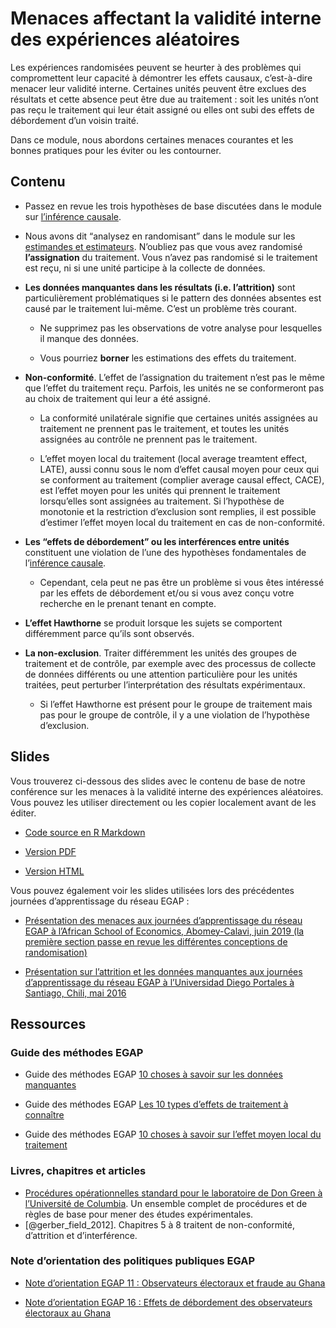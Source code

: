 # Menaces affectant la validité interne des expériences aléatoires {.tabset}

Les expériences randomisées peuvent se heurter à des problèmes qui compromettent leur capacité à démontrer les effets causaux, c'est-à-dire menacer leur validité interne.
Certaines unités peuvent être exclues des résultats et cette absence peut être due au traitement : soit les unités n'ont pas reçu le traitement qui leur était assigné ou elles ont subi des effets de débordement d'un voisin traité.

Dans ce module, nous abordons certaines menaces courantes et les bonnes pratiques pour les éviter ou les contourner.

## Contenu {.tabset}

 - Passez en revue les trois hypothèses de base discutées dans le module sur [l'inférence causale](causal-inference.html).

 - Nous avons dit "analysez en randomisant" dans le module sur les [estimandes et estimateurs](estimands-and-estimators.html). N'oubliez pas que vous avez randomisé **l'assignation** du traitement. Vous n'avez pas randomisé si le traitement est reçu, ni si une unité participe à la collecte de données.

 - **Les données manquantes dans les résultats (i.e. l'attrition)** sont particulièrement problématiques si le pattern des données absentes est causé par le traitement lui-même. C'est un problème très courant.

     - Ne supprimez pas les observations de votre analyse pour lesquelles il manque des données.

     - Vous pourriez **borner** les estimations des effets du traitement.

 - **Non-conformité**. L'effet de l'assignation du traitement n'est pas le même que l'effet du traitement reçu. Parfois, les unités ne se conformeront pas au choix de traitement qui leur a été assigné.

     - La conformité unilatérale signifie que certaines unités assignées au traitement ne prennent pas le traitement, et toutes les unités assignées au contrôle ne prennent pas le traitement.
     
     - L'effet moyen local du traitement (local average treamtent effect, LATE), aussi connu sous le nom d’effet causal moyen pour ceux qui se conforment au traitement (complier average causal effect, CACE), est l'effet moyen pour les unités qui prennent le traitement lorsqu'elles sont assignées au traitement. Si l'hypothèse de monotonie et la restriction d'exclusion sont remplies, il est possible d'estimer l'effet moyen local du traitement en cas de non-conformité.

 - **Les "effets de débordement" ou les interférences entre unités** constituent une violation de l'une des hypothèses fondamentales de l'[inférence causale](causalinference.html).

      - Cependant, cela peut ne pas être un problème si vous êtes intéressé par les effets de débordement et/ou si vous avez conçu votre recherche en le prenant tenant en compte.

 - **L'effet Hawthorne** se produit lorsque les sujets se comportent différemment parce qu'ils sont observés.

- **La non-exclusion**. Traiter différemment les unités des groupes de traitement et de contrôle, par exemple avec des processus de collecte de données différents ou une attention particulière pour les unités traitées, peut perturber l'interprétation des résultats expérimentaux.

     - Si l'effet Hawthorne est présent pour le groupe de traitement mais pas pour le groupe de contrôle, il y a une violation de l'hypothèse d'exclusion.



## Slides

Vous trouverez ci-dessous des slides avec le contenu de base de notre conférence sur les menaces à la validité interne des expériences aléatoires. Vous pouvez les utiliser directement ou les copier localement avant de les éditer.

 - [Code source en R Markdown](https://egap.github.io/learningdays-resources/Slides/threats-slides.Rmd)

 - [Version PDF](https://egap.github.io/learningdays-resources/Slides/threats-slides.pdf)

 - [Version HTML](https://egap.github.io/learningdays-resources/Slides/threats-slides.html)

Vous pouvez également voir les slides utilisées lors des précédentes journées d'apprentissage du réseau EGAP :

- [Présentation des menaces aux journées d'apprentissage du réseau EGAP à l'African School of Economics, Abomey-Calavi, juin 2019 (la première section passe en revue les différentes conceptions de randomisation)](https://egap.github.io/learningdays-resources/Slides/Examples/threats-benin.pdf)

- [Présentation sur l'attrition et les données manquantes aux journées d'apprentissage du réseau EGAP à l'Universidad Diego Portales à Santiago, Chili, mai 2016](https://egap.github.io/learningdays-resources/Slides/Examples/threats-santiago.pdf)

## Ressources

### Guide des méthodes EGAP

- Guide des méthodes EGAP [10 choses à savoir sur les données manquantes](https://egap.org/resource/10-things-to-know-about-missing-data/)

- Guide des méthodes EGAP [Les 10 types d'effets de traitement à connaître](https://egap.org/resource/10-types-of-treatment-effect-you-should-know-about/)

- Guide des méthodes EGAP [10 choses à savoir sur l'effet moyen local du traitement](https://egap.org/resource/10-things-to-know-about-the-local-average-treatment-effect/)

### Livres, chapitres et articles

- [Procédures opérationnelles standard pour le laboratoire de Don Green à l'Université de Columbia](https://github.com/acoppock/Green-Lab-SOP). Un ensemble complet de procédures et de règles de base pour mener des études expérimentales.
- [@gerber_field_2012]. Chapitres 5 à 8 traitent de non-conformité, d'attrition et d'interférence.

### Note d'orientation des politiques publiques EGAP

- [Note d'orientation EGAP 11 : Observateurs électoraux et fraude au Ghana ](https://egap.org/resource/brief-11-election-observers-and-fraud-in-ghana/)

- [Note d'orientation EGAP 16 : Effets de débordement des observateurs électoraux au Ghana](https://egap.org/resource/brief-16-spillover-effects-of-observers-in-ghana/)
